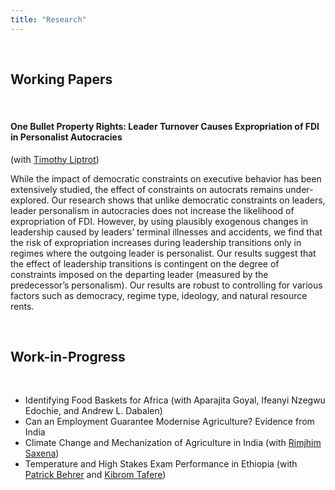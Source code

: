 ---
title: "Research"
---
<br>

## Working Papers

<br>

#### One Bullet Property Rights: Leader Turnover Causes Expropriation of FDI in Personalist Autocracies 

(with [Timothy Liptrot](https://timothyliptrot.wordpress.com/))

While the impact of democratic constraints on executive behavior has been extensively studied, the effect of constraints on autocrats remains under-explored. Our research shows that unlike democratic constraints on leaders, leader personalism in autocracies does not increase the likelihood of expropriation of FDI. However, by using plausibly exogenous changes in leadership caused by leaders' terminal illnesses and accidents, we find that the risk of expropriation increases during leadership transitions only in regimes where the outgoing leader is personalist. Our results suggest that the effect of leadership transitions is contingent on the degree of constraints imposed on the departing leader (measured by the predecessor's personalism). Our results are robust to controlling for various factors such as democracy, regime type, ideology, and natural resource rents.

<br>

## Work-in-Progress

<br>

* Identifying Food Baskets for Africa (with Aparajita Goyal, Ifeanyi Nzegwu Edochie, and Andrew L. Dabalen)
* Can an Employment Guarantee Modernise Agriculture? Evidence from India 
* Climate Change and Mechanization of Agriculture in India (with [Rimjhim Saxena](https://rimjhimsaxena.github.io/))
* Temperature and High Stakes Exam Performance in Ethiopia (with [Patrick Behrer](https://www.apatrickbehrer.com/) and [Kibrom Tafere](https://sites.google.com/view/kibrom-tafere/home))
